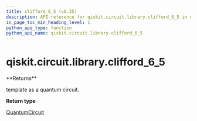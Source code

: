 ```yaml
---
title: clifford_6_5 (v0.35)
description: API reference for qiskit.circuit.library.clifford_6_5 in qiskit v0.35
in_page_toc_min_heading_level: 1
python_api_type: function
python_api_name: qiskit.circuit.library.clifford_6_5
---
```


<span id="qiskit-circuit-library-clifford-6-5" />

# qiskit.circuit.library.clifford\_6\_5

<Function id="qiskit.circuit.library.clifford_6_5" isDedicatedPage={true} github="https://github.com/qiskit/qiskit/tree/stable/0.20/qiskit/circuit/library/templates/clifford/clifford_6_5.py" signature="clifford_6_5()">
  **Returns**

  template as a quantum circuit.

  **Return type**

  [QuantumCircuit](qiskit.circuit.QuantumCircuit "qiskit.circuit.QuantumCircuit")
</Function>

